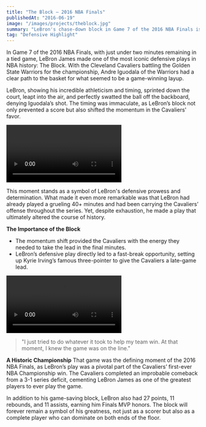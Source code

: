 ```yaml
---
title: "The Block – 2016 NBA Finals"
publishedAt: "2016-06-19"
image: "/images/projects/theblock.jpg"
summary: "LeBron's chase-down block in Game 7 of the 2016 NBA Finals is one of the most iconic plays in basketball history."
tag: "Defensive Highlight"
---
```


In Game 7 of the 2016 NBA Finals, with just under two minutes remaining in a tied game, LeBron James made one of the most iconic defensive plays in NBA history: The Block. With the Cleveland Cavaliers battling the Golden State Warriors for the championship, Andre Iguodala of the Warriors had a clear path to the basket for what seemed to be a game-winning layup.

LeBron, showing his incredible athleticism and timing, sprinted down the court, leapt into the air, and perfectly swatted the ball off the backboard, denying Iguodala’s shot. The timing was immaculate, as LeBron’s block not only prevented a score but also shifted the momentum in the Cavaliers' favor.

![LeBron's Block](/images/projects/theblock.mp4)

This moment stands as a symbol of LeBron's defensive prowess and determination. What made it even more remarkable was that LeBron had already played a grueling 40+ minutes and had been carrying the Cavaliers’ offense throughout the series. Yet, despite exhaustion, he made a play that ultimately altered the course of history.

**The Importance of the Block**

- The momentum shift provided the Cavaliers with the energy they needed to take the lead in the final minutes.
- LeBron’s defensive play directly led to a fast-break opportunity, setting up Kyrie Irving’s famous three-pointer to give the Cavaliers a late-game lead.

![LeBron's Interview](/images/projects/interview.mp4)

> "I just tried to do whatever it took to help my team win. At that moment, I knew the game was on the line."

**A Historic Championship**
That game was the defining moment of the 2016 NBA Finals, as LeBron’s play was a pivotal part of the Cavaliers’ first-ever NBA Championship win. The Cavaliers completed an improbable comeback from a 3-1 series deficit, cementing LeBron James as one of the greatest players to ever play the game.

In addition to his game-saving block, LeBron also had 27 points, 11 rebounds, and 11 assists, earning him Finals MVP honors. The block will forever remain a symbol of his greatness, not just as a scorer but also as a complete player who can dominate on both ends of the floor.
